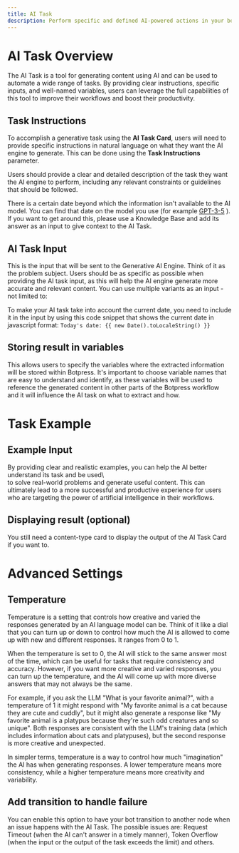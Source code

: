 ```yaml
---
title: AI Task
description: Perform specific and defined AI-powered actions in your bot's workflow.
---
```


# AI Task Overview

The AI Task is a tool for generating content using AI and can be used to automate a wide range of tasks. By providing clear instructions, specific inputs, and well-named variables, users can leverage the full capabilities of this tool to improve their workflows and boost their productivity.

## Task Instructions

To accomplish a generative task using the **AI Task Card**, users will need to provide specific instructions in natural language on what they want the AI engine to generate. This can be done using the **Task Instructions** parameter.

Users should provide a clear and detailed description of the task they want the AI engine to perform, including any relevant constraints or guidelines that should be followed.

There is a certain date beyond which the information isn't available to the AI model. You can find that date on the model you use (for example [GPT-3-5](https://platform.openai.com/docs/models/gpt-3-5) ). If you want to get around this, please use a Knowledge Base and add its answer as an input to give context to the AI Task.

## AI Task Input

This is the input that will be sent to the Generative AI Engine. Think of it as the problem subject. Users should be as specific as possible when providing the AI task input, as this will help the AI engine generate more accurate and relevant content. You can use multiple variants as an input - not limited to:

To make your AI task take into account the current date, you need to include it in the input by using this code snippet that shows the current date in javascript format: `Today's date: {{ new Date().toLocaleString() }}`

## Storing result in variables

This allows users to specify the variables where the extracted information will be stored within Botpress. It's important to choose variable names that are easy to understand and identify, as these variables will be used to reference the generated content in other parts of the Botpress workflow and it will influence the AI task on what to extract and how.

# Task Example

## Example Input

By providing clear and realistic examples, you can help the AI better understand its task and be used\\\
to solve real-world problems and generate useful content. This can ultimately lead to a more successful and productive experience for users who are targeting the power of artificial intelligence in their workflows.

## Displaying result (optional)

You still need a content-type card to display the output of the AI Task Card if you want to.

# Advanced Settings

## Temperature

Temperature is a setting that controls how creative and varied the responses generated by an AI language model can be. Think of it like a dial that you can turn up or down to control how much the AI is allowed to come up with new and different responses. It ranges from 0 to 1.

When the temperature is set to 0, the AI will stick to the same answer most of the time, which can be useful for tasks that require consistency and accuracy. However, if you want more creative and varied responses, you can turn up the temperature, and the AI will come up with more diverse answers that may not always be the same.

For example, if you ask the LLM "What is your favorite animal?", with a temperature of 1 it might respond with "My favorite animal is a cat because they are cute and cuddly", but it might also generate a response like "My favorite animal is a platypus because they're such odd creatures and so unique". Both responses are consistent with the LLM's training data (which includes information about cats and platypuses), but the second response is more creative and unexpected.

In simpler terms, temperature is a way to control how much "imagination" the AI has when generating responses. A lower temperature means more consistency, while a higher temperature means more creativity and variability.

## Add transition to handle failure

You can enable this option to have your bot transition to another node when an issue happens with the AI Task. The possible issues are: Request Timeout (when the AI can't answer in a timely manner), Token Overflow (when the input or the output of the task exceeds the limit) and others.
